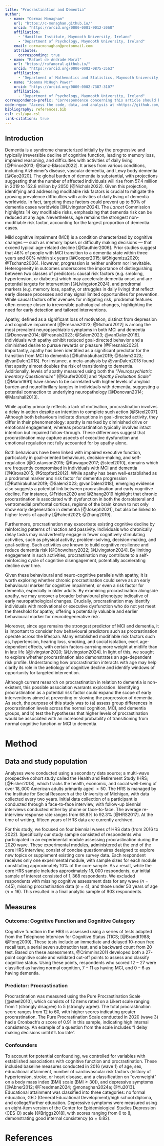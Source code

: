 ```yaml
---
title: "Procrastination and Dementia"
author: 
  - name: "Cormac Monaghan"
    url: "https://c-monaghan.github.io/"
    orcid: "https://orcid.org/0000-0001-9012-3060"
    affiliation:
      - "Hamilton Institute, Maynooth University, Ireland"
      - "Department of Psychology, Maynooth University, Ireland"
    email: cormacmonaghan@protonmail.com
    attributes:
      corresponding: true
  - name: "Rafael de Andrade Moral"
    url: "https://rafamoral.github.io/"
    orcid: "https://orcid.org/0000-0002-0875-3563"
    affiliation:
      - "Department of Mathematics and Statistics, Maynooth University, Ireland"
  - name: "Joanna McHugh Power"
    orcid: "https://orcid.org/0000-0002-7387-3107"
    affiliation: 
      - "Department of Psychology, Maynooth University, Ireland"
correspondence-prefix: "Correspondence concerning this article should be addressed to"
code-repo: "Access the code, data, and analysis at <https://github.com/C-Monaghan/crisp-clam>"
bibliography: references.bib
csl: csl/apa.csl
link-citations: true
---
```


::: {.content-visible when-format="html"}
# Introduction {.hide}
:::

Dementia is a syndrome characterized initially by the progressive and typically irreversible decline of cognitive function, leading to memory loss, impaired reasoning, and difficulties with activities of daily living [@Prince2013; @Sanz-Blasco2022]. It arises from various conditions, including Alzheimer's disease, vascular dementia, and Lewy body dementia [@Cao2020]. The global burden of dementia is substantial, with projections suggesting that the number of affected individuals will rise from 57.4 million in 2019 to 152.8 million by 2050 [@Nichols2022]. Given this projection, identifying and addressing modifiable risk factors is crucial to mitigate the growing prevalence difficulties with activities of daily living of dementia worldwide. In fact, targeting these factors could prevent up to 50% of dementia cases worldwide [@Livingston2024]. The *Lancet* Commission highlights 14 key modifiable risks, emphasizing that dementia risk can be reduced at any age. Nevertheless, age remains the strongest non-modifiable risk factor, accounting for the largest proportion of dementia cases.

Mild cognitive impairment (MCI) is a condition characterized by cognitive changes --- such as memory lapses or difficulty making decisions --- that exceed typical age-related decline [@Gauthier2006]. Prior studies suggest that 46% of people with MCI transition to a dementia state within three years and 80% within six years [@Cooper2015; @Shigemizu2020; @Tschanz2006]. However, progression is neither uniform nor inevitable. Heterogeneity in outcomes underscores the importance of distinguishing between two classes of predictors: causal risk factors (e.g. smoking, hypertension, or diabetes) which may accelerate dementia onset and are potential targets for intervention [@Livingston2024], and prodromal markers (e.g. memory loss, apathy, or struggles in daily living) that reflect early disease processes and may signal limited opportunities for prevention. While causal factors offer avenues for mitigating risk, prodromal features often emerge closer to irreversible pathological changes, highlighting the need for early detection and tailored interventions.

Apathy, defined as a significant loss of motivation, distinct from depression and cognitive impairment [@Fresnais2023; @Richard2012] is among the most prevalent neuropsychiatric symptoms in both MCI and dementia [@Donovan2014; @Fresnais2023; @Salem2023; @vanDalen2018]. Individuals with apathy exhibit reduced goal-directed behavior and a diminished desire to pursue rewards or pleasure [@Fresnais2023]. Importantly, apathy has been identified as a significant predictor for the transition from MCI to dementia [@Ruthirakuhan2019; @Salem2023; @vanDalen2018]. For instance, a meta-analysis by @vanDalen2018 found that apathy almost doubles the risk of transitioning to dementia. Additionally, levels of apathy measured using both the *"Neuropsychiatric Inventory Questionnaire\"* [@Kaufer2000] and *"Apathy Evaluation Scale\"* [@Marin1991] have shown to be correlated with higher levels of amyloid burden and neurofibrillary tangles in individuals with dementia, suggesting a potential connection to underlying neuropathology [@Donovan2014; @Marshall2013].

While apathy primarily reflects a lack of motivation, procrastination involves a delay in action despite an intention to complete such action [@Steel2007]. Although both behaviours indicate disruptions in goal-directed activity, they differ in their phenomenology: apathy is marked by diminished drive or emotional engagement, whereas procrastination typically involves intact intention but impaired follow-through. These differences suggest that procrastination may capture aspects of executive dysfunction and emotional regulation not fully accounted for by apathy alone.

Both behaviours have been linked with impaired executive function, particularly in goal-oriented behaviours, decision-making, and self-regulation [@Gustavson2015; @Kawagoe2017; @steel2010], domains which are frequently compromised in individuals with MCI and dementia [@Kirova2015; @Stopford2012]. While apathy has been well-established as a prodromal marker and risk factor for dementia progression [@Ruthirakuhan2019; @Salem2023; @vanDalen2018], emerging evidence also suggests a potential link between procrastination and early cognitive decline. For instance, @Friden2020 and @Zhang2019 highlight that chronic procrastination is associated with dysfunction in both the dorsolateral and ventromedial prefrontal cortices, regions of the brain known to not only show early degeneration in dementia [@Joseph2021], but also be linked to higher levels of apathy [@Fahed2021; @Zhang2019].

Furthermore, procrastination may exacerbate existing cognitive decline by reinforcing patterns of inaction and passivity. Individuals who chronically delay tasks may inadvertently engage in fewer cognitively stimulating activities, such as physical activity, problem-solving, decision-making, and goal-setting. Such activities are known to build cognitive resilience and reduce dementia risk [@Chowdhary2022; @Livingston2024]. By limiting engagement in such activities, procrastination may contribute to a self-reinforcing cycle of cognitive disengagement, potentially accelerating decline over time.

Given these behavioural and neuro-cognitive parallels with apathy, it is worth exploring whether chronic procrastination could serve as an early behavioural marker for cognitive impairment, or even a risk factor for dementia, especially in older adults. By examining procrastination alongside apathy, we may uncover a broader behavioural phenotype indicative of early neuropathological changes. Crucially, procrastination may identify individuals with motivational or executive dysfunction who do not yet meet the threshold for apathy, offering a potentially valuable and earlier behavioural marker for neurodegenerative risk.

Moreover, since age remains the strongest predictor of MCI and dementia, it is important to consider how behavioural predictors such as procrastination operate across the lifespan. Many established modifiable risk factors such as, hypertension, hearing loss, smoking, and social isolation, exert age-dependent effects, with certain factors carrying more weight at midlife than in late life [@livingston2020; @Livingston2024]. In light of this, we sought to explore whether procrastination also demonstrates an age-dependent risk profile. Understanding how procrastination interacts with age may help clarify its role in the aetiology of cognitive decline and identify windows of opportunity for targeted intervention.

Although current research on procrastination in relation to dementia is non-existent, this possible association warrants exploration. Identifying procrastination as a potential risk factor could expand the scope of early interventions aimed at preventing or slowing the progression of dementia. As such, the purpose of this study was to (a) assess group differences in procrastination levels across the normal cognition, MCI, and dementia groups, and b) test the hypotheses that higher levels of procrastination would be associated with an increased probability of transitioning from normal cognitive function or MCI to dementia.

# Method

## Data and study population {#data-and-study-population .unnumbered}

Analyses were conducted using a secondary data source; a multi-wave prospective cohort study called the Health and Retirement Study (HRS; [@Fisher2018], which tracks the health, economic, and social well-being of over $18,000$ American adults primarily aged $>50$. The HRS is managed by the Institute for Social Research at the University of Michigan, with data collected every two years. Initial data collection of a participant is conducted through a face-to-face interview, with follow-up biennial interviews conducted either by phone or face-to-face. The average re-interview response rate ranges from $68.8\%$ to $92.3\%$ [@HRS2017]. At the time of writing, fifteen years of HRS data are currently archived.

For this study, we focused on four biennial waves of HRS data (from 2016 to 2022). Specifically our study sample consisted of respondents who participated in an experimental module assessing procrastination during the 2020 wave. These experimental modules, administered at the end of the core HRS interview, consist of concise questionnaires designed to explore new topics or supplement existing core survey data. Each respondent receives only one experimental module, with sample sizes for each module constituting approximately 10% of the core sample. As a result, while the core HRS sample includes approximately $18,000$ respondents, our initial sample of interest consisted of $1,368$ respondents. We excluded respondents with missing cognitive assessment data for any wave $(n = 445)$, missing procrastination data $(n = 4)$, and those under 50 years of age  $(n = 16)$. This resulted in a final analytic sample of $903$ respondents.

## Measures

### Outcome: Cognitive Function and Cognitive Category

Cognitive function in the HRS is assessed using a series of tests adapted from the Telephone Interview for Cognitive Status (TICS; [@Brandt1988; @Fong2009]. These tests include an immediate and delayed $10$-noun free recall test, a serial seven subtraction test, and a backward count from $20$ test. Based on these assessments, @Crimmins2011 developed both a $27$-point cognitive scale and validated cut-off points to assess and classify cognitive status. Using these points, respondents who scored $12 - 27$ were classified as having normal cognition, $7 - 11$ as having MCI, and $0 - 6$ as having dementia.

### Predictor: Procrastination

Procrastination was measured using the Pure Procrastination Scale [@steel2010], which consists of 12 items rated on a Likert scale ranging from $1$ (strongly disagree) to $5$ (strongly agree). The total procrastination score ranges from $12$ to $60$, with higher scores indicating greater procrastination. The Pure Procrastination Scale conducted in 2020 (wave 3) had a Cronbach's $\alpha$ score of $0.91$ in this sample, indicating high internal consistency. An example of a question from the scale includes "I delay making decisions until it's too late".

### Confounders

To account for potential confounding, we controlled for variables with established associations with cognitive function and procrastination. These included baseline measures conducted in 2016 (wave 1) of age, sex, educational attainment, number of cardiovascular risk factors (history of hypertension, stroke, or heart disease, and a classification on "overweight\" on a body mass index (BMI) scale $(\text{BMI} \ge 30)$), and depressive symptoms [@Abner2012; @Freedman2024; @monaghan2024a; @Yu2013]. Educational attainment was classified into three categories: no formal education, GED (General Educational Development)/high school diploma, and college/further education. Depressive symptoms were measured using an eight-item version of the Center for Epidemiological Studies Depression (CES-D) scale [@Briggs2018], with scores ranging from 0 to 8, demonstrating good internal consistency $(\alpha = 0.82)$.

# References